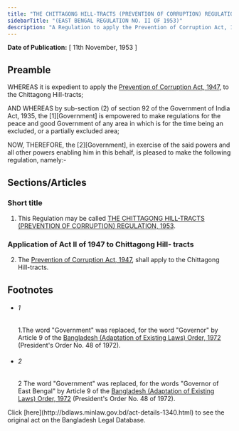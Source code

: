 ```yaml
---
title: "THE CHITTAGONG HILL-TRACTS (PREVENTION OF CORRUPTION) REGULATION, 1953"
sidebarTitle: "(EAST BENGAL REGULATION NO. II OF 1953)"
description: "A Regulation to apply the Prevention of Corruption Act, 1947, to the Chittagong Hill-tracts."
---
```


**Date of Publication:** [ 11th November, 1953 ]

## Preamble

WHEREAS it is expedient to apply the [Prevention of Corruption Act, 1947](/laws/act-217 "Prevention of Corruption Act, 1947"), to the Chittagong Hill-tracts;

AND WHEREAS by sub-section (2) of section 92 of the Government of India Act, 1935, the [1][Government] is empowered to make regulations for the peace and good Government of any area in which is for the time being an excluded, or a partially excluded area;

NOW, THEREFORE, the [2][Government], in exercise of the said powers and all other powers enabling him in this behalf, is pleased to make the following regulation, namely:-

## Sections/Articles

### Short title

1. This Regulation may be called [THE CHITTAGONG HILL-TRACTS (PREVENTION OF CORRUPTION) REGULATION, 1953](/laws/act-1340 "THE CHITTAGONG HILL-TRACTS (PREVENTION OF CORRUPTION) REGULATION, 1953").

### Application of Act II of 1947 to Chittagong Hill- tracts

2. The [Prevention of Corruption Act, 1947](/laws/act-217 "Prevention of Corruption Act, 1947"), shall apply to the Chittagong Hill-tracts.

## Footnotes

- ###### 1

  1.The word "Government" was replaced, for the word "Governor" by Article 9 of the [Bangladesh (Adaptation of Existing Laws) Order, 1972](/laws/act-388 "Bangladesh (Adaptation of Existing Laws) Order, 1972 ") (President's Order No. 48 of 1972).

- ###### 2

  2 The word "Government" was replaced, for the words "Governor of East Bengal" by Article 9 of the [Bangladesh (Adaptation of Existing Laws) Order, 1972](/laws/act-388 "Bangladesh (Adaptation of Existing Laws) Order, 1972 ") (President's Order No. 48 of 1972).

<Note>
  Click [here](http://bdlaws.minlaw.gov.bd/act-details-1340.html) to see the original act on the Bangladesh Legal Database.
</Note>
